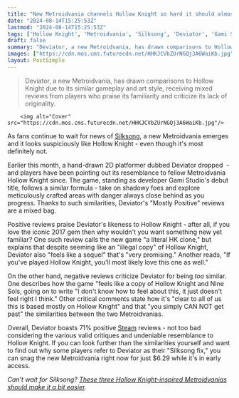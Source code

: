 ```yaml
---
title: "New Metroidvania channels Hollow Knight so hard it should almost come with a Fair Use law blurb, gets 71% positive Steam reviews because it 'feels like a copy of Hollow Knight'"
date: "2024-08-14T15:25:53Z"
lastmod: "2024-08-14T15:25:53Z"
tags: ['Hollow Knight', 'Metroidvania', 'Silksong', 'Deviator', 'Gami Studio', 'Steam']
draft: false
summary: "Deviator, a new Metroidvania, has drawn comparisons to Hollow Knight due to its similar gameplay and art style, receiving mixed reviews from players who praise its familiarity and criticize its lack of originality."
images: ["https://cdn.mos.cms.futurecdn.net/HHKJCVbZUrNGQj3A6WaiKb.jpg"]
layout: PostSimple
---
```

> Deviator, a new Metroidvania, has drawn comparisons to Hollow Knight due to its similar gameplay and art style, receiving mixed reviews from players who praise its familiarity and criticize its lack of originality.


        <img alt="Cover" src="https://cdn.mos.cms.futurecdn.net/HHKJCVbZUrNGQj3A6WaiKb.jpg"/>
        
As fans continue to wait for news of [<u>Silksong</u>](https://www.gamesradar.com/hollow-knight-silksong-guide/), a new Metroidvania emerges and it looks suspiciously like Hollow Knight - even though it's most definitely not.

Earlier this month, a hand-drawn 2D platformer dubbed Deviator dropped  - and players have been pointing out its resemblance to fellow Metroidvania Hollow Knight since. The game, standing as developer Gami Studio's debut title, follows a similar formula - take on shadowy foes and explore meticulously crafted areas with danger always close behind as you progress. Thanks to such similarities, Deviator's "Mostly Positive" reviews are a mixed bag.

Positive reviews praise Deviator's likeness to Hollow Knight - after all, if you love the iconic 2017 gem then why wouldn't you want something new yet familiar? One such review calls the new game "a literal HK clone," but explains that despite seeming like an "illegal copy" of Hollow Knight, Deviator also "feels like a sequel" that's "very promising." Another reads, "If you've played Hollow Knight, you'll most likely love this one as well."

On the other hand, negative reviews criticize Deviator for being *too* similar. One describes how the game "feels like a copy of Hollow Knight and Nine Sols, going on to write "I don't know how to feel about this, it just doesn't feel right I think." Other critical comments state how it's "clear to all of us this is based mostly on Hollow Knight" and that "you simply CAN NOT get past" the similarities between the two Metroidvanias.

Overall, Deviator boasts 71% positive [<u>Steam</u>](https://store.steampowered.com/app/2620730/DEVIATOR/) reviews - not too bad considering the various valid critiques and undeniable resemblance to Hollow Knight. If you can look further than the similarities yourself and want to find out why some players refer to Deviator as their "Silksong fix," you can snag the new Metroidvania right now for just $6.29 while it's in early access.

*Can't wait for Silksong? *[<u><em>These three Hollow Knight-inspired Metroidvanias should make it a bit easier</em></u>](https://www.gamesradar.com/games/platformer/the-wait-for-silksong-might-suck-but-these-three-hollow-knight-inspired-metroidvanias-should-make-it-a-bit-easier/)*.*
        